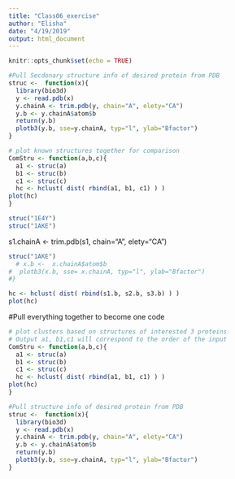 ```yaml
---
title: "Class06_exercise"
author: "Elisha"
date: "4/19/2019"
output: html_document
---
```


```r
knitr::opts_chunk$set(echo = TRUE)
```


```r
#Pull Secdonary structure info of desired protein from PDB
struc <-  function(x){
  library(bio3d)
  y <- read.pdb(x)
  y.chainA <- trim.pdb(y, chain="A", elety="CA")
  y.b <- y.chainA$atom$b
  return(y.b)
  plotb3(y.b, sse=y.chainA, typ="l", ylab="Bfactor") 
}
```


```r
# plot known structures together for comparison
ComStru <- function(a,b,c){
  a1 <- struc(a)
  b1 <- struc(b)
  c1 <- struc(c)
  hc <- hclust( dist( rbind(a1, b1, c1) ) )
plot(hc)
}
```

```r
struc("1E4Y")
struc("1AKE")
```

s1.chainA <- trim.pdb(s1, chain="A", elety="CA") 

```r
struc("1AKE")
  # x.b <-  x.chainA$atom$b
#  plotb3(x.b, sse= x.chainA, typ="l", ylab="Bfactor")
#}
```
```r
hc <- hclust( dist( rbind(s1.b, s2.b, s3.b) ) )
plot(hc)
```

#Pull everything together to become one code

```r
# plot clusters based on structures of interested 3 proteins
# Output a1, b1,c1 will correspond to the order of the input 
ComStru <- function(a,b,c){
  a1 <- struc(a)
  b1 <- struc(b)
  c1 <- struc(c)
  hc <- hclust( dist( rbind(a1, b1, c1) ) )
plot(hc)
}

#Pull structure info of desired protein from PDB
struc <-  function(x){
  library(bio3d)
  y <- read.pdb(x)
  y.chainA <- trim.pdb(y, chain="A", elety="CA")
  y.b <- y.chainA$atom$b
  return(y.b)
  plotb3(y.b, sse=y.chainA, typ="l", ylab="Bfactor") 
}
```

